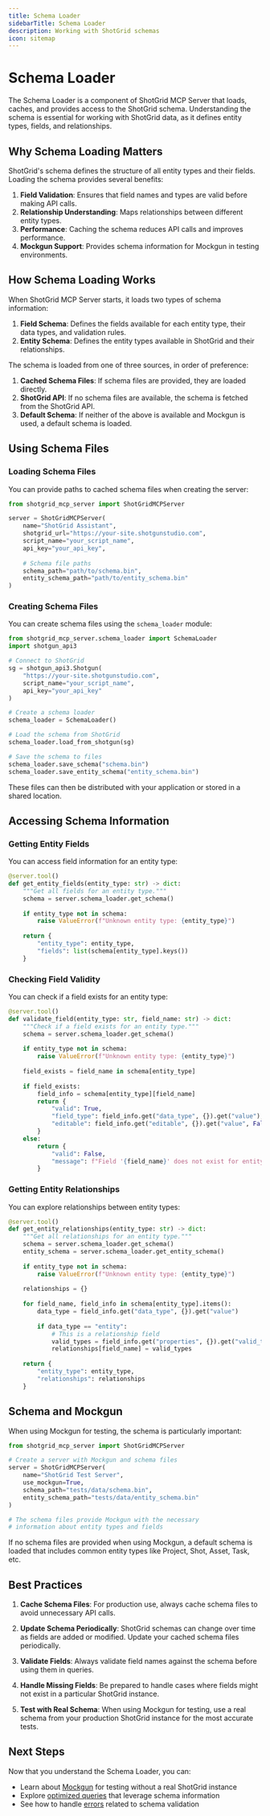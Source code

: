 ```yaml
---
title: Schema Loader
sidebarTitle: Schema Loader
description: Working with ShotGrid schemas
icon: sitemap
---
```


# Schema Loader

The Schema Loader is a component of ShotGrid MCP Server that loads, caches, and provides access to the ShotGrid schema. Understanding the schema is essential for working with ShotGrid data, as it defines entity types, fields, and relationships.

## Why Schema Loading Matters

ShotGrid's schema defines the structure of all entity types and their fields. Loading the schema provides several benefits:

1. **Field Validation**: Ensures that field names and types are valid before making API calls.
2. **Relationship Understanding**: Maps relationships between different entity types.
3. **Performance**: Caching the schema reduces API calls and improves performance.
4. **Mockgun Support**: Provides schema information for Mockgun in testing environments.

## How Schema Loading Works

When ShotGrid MCP Server starts, it loads two types of schema information:

1. **Field Schema**: Defines the fields available for each entity type, their data types, and validation rules.
2. **Entity Schema**: Defines the entity types available in ShotGrid and their relationships.

The schema is loaded from one of three sources, in order of preference:

1. **Cached Schema Files**: If schema files are provided, they are loaded directly.
2. **ShotGrid API**: If no schema files are available, the schema is fetched from the ShotGrid API.
3. **Default Schema**: If neither of the above is available and Mockgun is used, a default schema is loaded.

## Using Schema Files

### Loading Schema Files

You can provide paths to cached schema files when creating the server:

```python
from shotgrid_mcp_server import ShotGridMCPServer

server = ShotGridMCPServer(
    name="ShotGrid Assistant",
    shotgrid_url="https://your-site.shotgunstudio.com",
    script_name="your_script_name",
    api_key="your_api_key",
    
    # Schema file paths
    schema_path="path/to/schema.bin",
    entity_schema_path="path/to/entity_schema.bin"
)
```

### Creating Schema Files

You can create schema files using the `schema_loader` module:

```python
from shotgrid_mcp_server.schema_loader import SchemaLoader
import shotgun_api3

# Connect to ShotGrid
sg = shotgun_api3.Shotgun(
    "https://your-site.shotgunstudio.com",
    script_name="your_script_name",
    api_key="your_api_key"
)

# Create a schema loader
schema_loader = SchemaLoader()

# Load the schema from ShotGrid
schema_loader.load_from_shotgun(sg)

# Save the schema to files
schema_loader.save_schema("schema.bin")
schema_loader.save_entity_schema("entity_schema.bin")
```

These files can then be distributed with your application or stored in a shared location.

## Accessing Schema Information

### Getting Entity Fields

You can access field information for an entity type:

```python
@server.tool()
def get_entity_fields(entity_type: str) -> dict:
    """Get all fields for an entity type."""
    schema = server.schema_loader.get_schema()
    
    if entity_type not in schema:
        raise ValueError(f"Unknown entity type: {entity_type}")
    
    return {
        "entity_type": entity_type,
        "fields": list(schema[entity_type].keys())
    }
```

### Checking Field Validity

You can check if a field exists for an entity type:

```python
@server.tool()
def validate_field(entity_type: str, field_name: str) -> dict:
    """Check if a field exists for an entity type."""
    schema = server.schema_loader.get_schema()
    
    if entity_type not in schema:
        raise ValueError(f"Unknown entity type: {entity_type}")
    
    field_exists = field_name in schema[entity_type]
    
    if field_exists:
        field_info = schema[entity_type][field_name]
        return {
            "valid": True,
            "field_type": field_info.get("data_type", {}).get("value"),
            "editable": field_info.get("editable", {}).get("value", False)
        }
    else:
        return {
            "valid": False,
            "message": f"Field '{field_name}' does not exist for entity type '{entity_type}'"
        }
```

### Getting Entity Relationships

You can explore relationships between entity types:

```python
@server.tool()
def get_entity_relationships(entity_type: str) -> dict:
    """Get all relationships for an entity type."""
    schema = server.schema_loader.get_schema()
    entity_schema = server.schema_loader.get_entity_schema()
    
    if entity_type not in schema:
        raise ValueError(f"Unknown entity type: {entity_type}")
    
    relationships = {}
    
    for field_name, field_info in schema[entity_type].items():
        data_type = field_info.get("data_type", {}).get("value")
        
        if data_type == "entity":
            # This is a relationship field
            valid_types = field_info.get("properties", {}).get("valid_types", {}).get("value", [])
            relationships[field_name] = valid_types
    
    return {
        "entity_type": entity_type,
        "relationships": relationships
    }
```

## Schema and Mockgun

When using Mockgun for testing, the schema is particularly important:

```python
from shotgrid_mcp_server import ShotGridMCPServer

# Create a server with Mockgun and schema files
server = ShotGridMCPServer(
    name="ShotGrid Test Server",
    use_mockgun=True,
    schema_path="tests/data/schema.bin",
    entity_schema_path="tests/data/entity_schema.bin"
)

# The schema files provide Mockgun with the necessary
# information about entity types and fields
```

If no schema files are provided when using Mockgun, a default schema is loaded that includes common entity types like Project, Shot, Asset, Task, etc.

## Best Practices

1. **Cache Schema Files**: For production use, always cache schema files to avoid unnecessary API calls.

2. **Update Schema Periodically**: ShotGrid schemas can change over time as fields are added or modified. Update your cached schema files periodically.

3. **Validate Fields**: Always validate field names against the schema before using them in queries.

4. **Handle Missing Fields**: Be prepared to handle cases where fields might not exist in a particular ShotGrid instance.

5. **Test with Real Schema**: When using Mockgun for testing, use a real schema from your production ShotGrid instance for the most accurate tests.

## Next Steps

Now that you understand the Schema Loader, you can:

- Learn about [Mockgun](/servers/mockgun) for testing without a real ShotGrid instance
- Explore [optimized queries](/patterns/optimized-queries) that leverage schema information
- See how to handle [errors](/patterns/error-handling) related to schema validation
